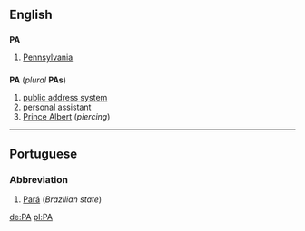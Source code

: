 ==English==
==={{Abbreviation}}===
'''PA'''

#[[Pennsylvania]]

==={{initialism}}===
'''PA''' (''plural'' '''PAs''')

#[[public address system]]
#[[personal assistant]]
#[[Prince Albert]] (''piercing'')

----
==Portuguese==
===Abbreviation===
#[[Pará]] (''Brazilian state'')

[[de:PA]]
[[pl:PA]]